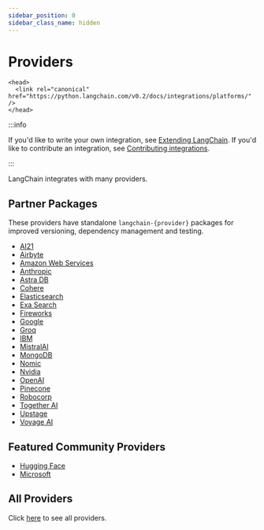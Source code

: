 ```yaml
---
sidebar_position: 0
sidebar_class_name: hidden
---
```


# Providers

```{=mdx}
<head>
  <link rel="canonical" href="https://python.langchain.com/v0.2/docs/integrations/platforms/" />
</head>
```

:::info

If you'd like to write your own integration, see [Extending LangChain](/docs/guides/development/extending_langchain/).
If you'd like to contribute an integration, see [Contributing integrations](/docs/contributing/integrations/).

:::

LangChain integrates with many providers.

## Partner Packages

These providers have standalone `langchain-{provider}` packages for improved versioning, dependency management and testing.

- [AI21](/docs/integrations/providers/ai21)
- [Airbyte](/docs/integrations/providers/airbyte)
- [Amazon Web Services](/docs/integrations/platforms/aws)
- [Anthropic](/docs/integrations/platforms/anthropic)
- [Astra DB](/docs/integrations/providers/astradb)
- [Cohere](/docs/integrations/providers/cohere)
- [Elasticsearch](/docs/integrations/providers/elasticsearch)
- [Exa Search](/docs/integrations/providers/exa_search)
- [Fireworks](/docs/integrations/providers/fireworks)
- [Google](/docs/integrations/platforms/google)
- [Groq](/docs/integrations/providers/groq)
- [IBM](/docs/integrations/providers/ibm)
- [MistralAI](/docs/integrations/providers/mistralai)
- [MongoDB](/docs/integrations/providers/mongodb_atlas)
- [Nomic](/docs/integrations/providers/nomic)
- [Nvidia](/docs/integrations/providers/nvidia)
- [OpenAI](/docs/integrations/platforms/openai)
- [Pinecone](/docs/integrations/providers/pinecone)
- [Robocorp](/docs/integrations/providers/robocorp)
- [Together AI](/docs/integrations/providers/together)
- [Upstage](/docs/integrations/providers/upstage)
- [Voyage AI](/docs/integrations/providers/voyageai)


## Featured Community Providers

- [Hugging Face](/docs/integrations/platforms/huggingface)
- [Microsoft](/docs/integrations/platforms/microsoft)

## All Providers

Click [here](/docs/integrations/providers/) to see all providers.
